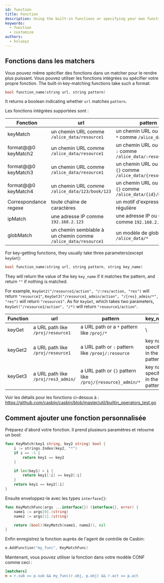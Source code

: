 ```yaml
---
id: function
title: Fonction
description: Using the built-in functions or specifying your own function
keywords:
  - function
  - customize
authors:
  - hsluoyz
---
```




## Fonctions dans les matchers

Vous pouvez même spécifier des fonctions dans un matcher pour le rendre plus puissant. Vous pouvez utiliser les fonctions intégrées ou spécifier votre propre fonction. The built-in key-matching functions take such a format:

```c
bool function_name(string url, string pattern)
```

It returns a boolean indicating whether `url` matches `pattern`.

Les fonctions intégrées supportées sont :

| Fonction              | url                                                           | pattern                                                           | Exemple                                                                                                                                                                                               |
| --------------------- | ------------------------------------------------------------- | ----------------------------------------------------------------- | ----------------------------------------------------------------------------------------------------------------------------------------------------------------------------------------------------- |
| keyMatch              | un chemin URL comme `/alice_data/resource1`                   | un chemin URL ou un motif `*` comme `/alice_data/*`               | [keymatch_model.conf](https://github.com/casbin/casbin/blob/master/examples/keymatch_model.conf)/[keymatch_policy.csv](https://github.com/casbin/casbin/blob/master/examples/keymatch_policy.csv)     |
| format@@0 keyMatch2   | un chemin URL comme `/alice_data/resource1`                   | un chemin URL ou un motif `:` comme `/alice_data/:resource`       | [keymatch2_model.conf](https://github.com/casbin/casbin/blob/master/examples/keymatch2_model.conf)/[keymatch2_policy.csv](https://github.com/casbin/casbin/blob/master/examples/keymatch2_policy.csv) |
| format@@0 keyMatch3   | un chemin URL comme `/alice_data/resource1`                   | un chemin URL ou un motif `{}` comme `/alice_data/{resource}`     | https://github.com/casbin/casbin/blob/277c1a2b85698272f764d71a94d2595a8d425915/util/builtin_operators_test.go#L171-L196                                                                             |
| format@@0 keyMatch4   | un chemin URL comme `/alice_data/123/book/123`                | un chemin URL ou un motif `{}` comme `/alice_data/{id}/book/{id}` | https://github.com/casbin/casbin/blob/277c1a2b85698272f764d71a94d2595a8d425915/util/builtin_operators_test.go#L208-L222                                                                             |
| Correspondance regexe | toute chaîne de caractères                                    | un motif d'expression régulière                                   | [keymatch_model.conf](https://github.com/casbin/casbin/blob/master/examples/keymatch_model.conf)/[keymatch_policy.csv](https://github.com/casbin/casbin/blob/master/examples/keymatch_policy.csv)     |
| ipMatch               | une adresse IP comme `192.168.2.123`                          | une adresse IP ou un CIDR comme `192.168.2.0/24`                  | [ipmatch_model.conf](https://github.com/casbin/casbin/blob/master/examples/ipmatch_model.conf)/[ipmatch_policy.csv](https://github.com/casbin/casbin/blob/master/examples/ipmatch_policy.csv)         |
| globMatch             | un chemin semblable à un chemin comme `/alice_data/resource1` | un modèle de glob comme `/alice_data/*`                           | https://github.com/casbin/casbin/blob/277c1a2b85698272f764d71a94d2595a8d425915/util/builtin_operators_test.go#L426-L466                                                                             |


For key-getting functions, they usually take three parameters(except `keyGet`):

```c
bool function_name(string url, string pattern, string key_name)
```

They will return the value of the key `key_name` if it matches the pattern, and return `""` if nothing is matched.

For example,  `KeyGet2("/resource1/action", "/:res/action, "res")` will return `"resource1"`, `KeyGet3("/resource1_admin/action", "/{res}_admin/*", "res")` will return `"resource1"`. As for `KeyGet`, which takes two parameters, `KeyGet("/resource1/action", "/*)` will return `"resource1/action"`.


| Function | url                                 | pattern                                                    | key_name                          | example                                                                                                                                                                                           |
| -------- | ----------------------------------- | ---------------------------------------------------------- | --------------------------------- | ------------------------------------------------------------------------------------------------------------------------------------------------------------------------------------------------- |
| keyGet   | a URL path like `/proj/resource1`   | a URL path or a `*` pattern like `/proj/*`                 | \                                | [keyget_model.conf](https://github.com/casbin/casbin/blob/master/examples/keyget_model.conf)/[keymatch_policy.csv](https://github.com/casbin/casbin/blob/master/examples/keymatch_policy.csv)     |
| keyGet2  | a URL path like `/proj/resource1`   | a URL path or `:` pattern like `/prooj/:resource`          | key name specified in the pattern | [keyget2_model.conf](https://github.com/casbin/casbin/blob/master/examples/keyget2_model.conf)/[keymatch2_policy.csv](https://github.com/casbin/casbin/blob/master/examples/keymatch2_policy.csv) |
| keyGet3  | a URL path like `/proj/res3_admin/` | a URL path or `{}` pattern like `/proj/{resource}_admin/*` | key name specified in the pattern | https://github.com/casbin/casbin/blob/7bd496f94f5a2739a392d333a9aaaa10ae397673/util/builtin_operators_test.go#L209-L247                                                                         |


Voir les détails pour les fonctions ci-dessus à : https://github.com/casbin/casbin/blob/master/util/builtin_operators_test.go

## Comment ajouter une fonction personnalisée

Préparez d'abord votre fonction. Il prend plusieurs paramètres et retourne un bool:

```go
func KeyMatch(key1 string, key2 string) bool {
    i := strings.Index(key2, "*")
    if i == -1 {
        return key1 == key2
    }

    if len(key1) > i {
        return key1[:i] == key2[:i]
    }
    return key1 == key2[:i]
}
```

Ensuite enveloppez-le avec les types `interface{}`:

```go
func KeyMatchFunc(args ...interface{}) (interface{}, error) {
    name1 := args[0].(string)
    name2 := args[1].(string)

    return (bool)(KeyMatch(name1, name2)), nil
}
```

Enfin enregistrez la fonction auprès de l'agent de contrôle de Casbin:

```go
e.AddFunction("my_func", KeyMatchFunc)
```

Maintenant, vous pouvez utiliser la fonction dans votre modèle CONF comme ceci :

```ini
[matchers]
m = r.sub == p.sub && my_func(r.obj, p.obj) && r.act == p.act
```
